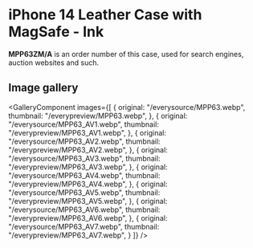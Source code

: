 
# iPhone 14 Leather Case with MagSafe - Ink

<Callout type='info' emoji='👉🏻'>**MPP63ZM/A** is an order number of this case, used for search engines, auction websites and such.</Callout>

## Image gallery

<GalleryComponent
    images={[
      {
        original: "/everysource/MPP63.webp",
        thumbnail: "/everypreview/MPP63.webp",
      },
      {
        original: "/everysource/MPP63_AV1.webp",
        thumbnail: "/everypreview/MPP63_AV1.webp",
      },
      {
        original: "/everysource/MPP63_AV2.webp",
        thumbnail: "/everypreview/MPP63_AV2.webp",
      },
      {
        original: "/everysource/MPP63_AV3.webp",
        thumbnail: "/everypreview/MPP63_AV3.webp",
      },
      {
        original: "/everysource/MPP63_AV4.webp",
        thumbnail: "/everypreview/MPP63_AV4.webp",
      },
      {
        original: "/everysource/MPP63_AV5.webp",
        thumbnail: "/everypreview/MPP63_AV5.webp",
      },
      {
        original: "/everysource/MPP63_AV6.webp",
        thumbnail: "/everypreview/MPP63_AV6.webp",
      },
      {
        original: "/everysource/MPP63_AV7.webp",
        thumbnail: "/everypreview/MPP63_AV7.webp",
      }
    ]}
  />
